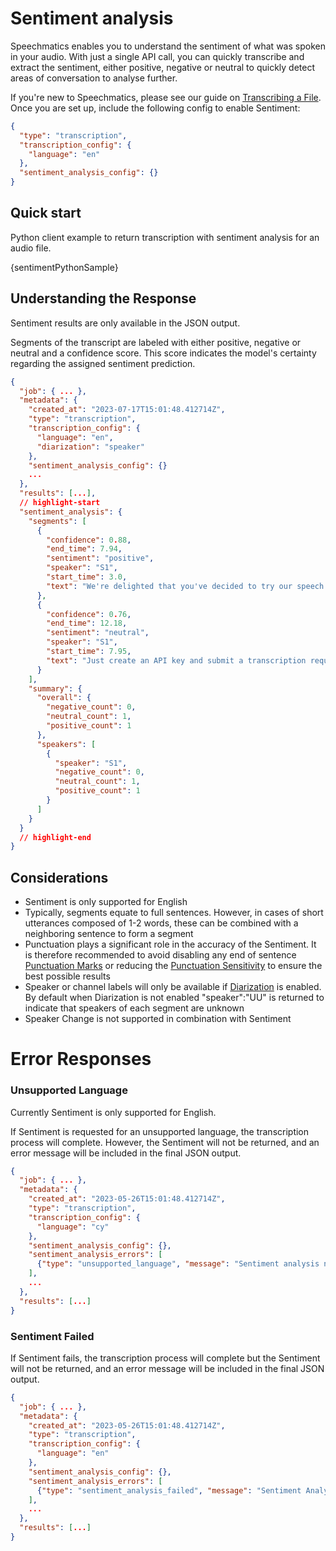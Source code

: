 

# Sentiment analysis

Speechmatics enables you to understand the sentiment of what was spoken in your audio. With just a single API call, you can quickly transcribe and extract the sentiment, either positive, negative or neutral to quickly detect areas of conversation to analyse further.

If you're new to Speechmatics, please see our guide on [Transcribing a File](/speech-to-text/complete-transcription/quickstart). Once you are set up, include the following config to enable Sentiment:

```json
{
  "type": "transcription",
  "transcription_config": {
    "language": "en"
  },
  "sentiment_analysis_config": {}
}
```

## Quick start

Python client example to return transcription with sentiment analysis for an audio file.

<CodeBlock language="python">
  {sentimentPythonSample}
</CodeBlock>

## Understanding the Response

Sentiment results are only available in the JSON output.

Segments of the transcript are labeled with either positive, negative or neutral and a confidence score. This score indicates the model's certainty regarding the assigned sentiment prediction.

<Box m="2">
  <SchemaNode schema={jobsSpec.definitions.SentimentAnalysisResult} expanded />
</Box>

```json
{
  "job": { ... },
  "metadata": {
    "created_at": "2023-07-17T15:01:48.412714Z",
    "type": "transcription",
    "transcription_config": {
      "language": "en",
      "diarization": "speaker"
    },
    "sentiment_analysis_config": {}
    ...
  },
  "results": [...],
  // highlight-start
  "sentiment_analysis": {
    "segments": [
      {
        "confidence": 0.88,
        "end_time": 7.94,
        "sentiment": "positive",
        "speaker": "S1",
        "start_time": 3.0,
        "text": "We're delighted that you've decided to try our speech to text software to get going."
      },
      {
        "confidence": 0.76,
        "end_time": 12.18,
        "sentiment": "neutral",
        "speaker": "S1",
        "start_time": 7.95,
        "text": "Just create an API key and submit a transcription request to our API."
      }
    ],
    "summary": {
      "overall": {
        "negative_count": 0,
        "neutral_count": 1,
        "positive_count": 1
      },
      "speakers": [
        {
          "speaker": "S1",
          "negative_count": 0,
          "neutral_count": 1,
          "positive_count": 1
        }
      ]
    }
  }
  // highlight-end
}
```

## Considerations

- Sentiment is only supported for English
- Typically, segments equate to full sentences. However, in cases of short utterances composed of 1-2 words, these can be combined with a neighboring sentence to form a segment
- Punctuation plays a significant role in the accuracy of the Sentiment. It is therefore recommended to avoid disabling any end of sentence [Punctuation Marks](https://docs.speechmatics.com/features/punctuation-settings) or reducing the [Punctuation Sensitivity](https://docs.speechmatics.com/features/punctuation-settings) to ensure the best possible results
- Speaker or channel labels will only be available if [Diarization](/speech-to-text/output-enhancements/diarization) is enabled. By default when Diarization is not enabled "speaker":"UU" is returned to indicate that speakers of each segment are unknown
- Speaker Change is not supported in combination with Sentiment

# Error Responses

### Unsupported Language

Currently Sentiment is only supported for English.

If Sentiment is requested for an unsupported language, the transcription process will complete. However, the Sentiment will not be returned, and an error message will be included in the final JSON output.

```json
{
  "job": { ... },
  "metadata": {
    "created_at": "2023-05-26T15:01:48.412714Z",
    "type": "transcription",
    "transcription_config": {
      "language": "cy"
    },
    "sentiment_analysis_config": {},
    "sentiment_analysis_errors": [
      {"type": "unsupported_language", "message": "Sentiment analysis not supported for cy."}
    ],
    ...
  },
  "results": [...]
}
```

### Sentiment Failed

If Sentiment fails, the transcription process will complete but the Sentiment will not be returned, and an error message will be included in the final JSON output.

```json
{
  "job": { ... },
  "metadata": {
    "created_at": "2023-05-26T15:01:48.412714Z",
    "type": "transcription",
    "transcription_config": {
      "language": "en"
    },
    "sentiment_analysis_config": {},
    "sentiment_analysis_errors": [
      {"type": "sentiment_analysis_failed", "message": "Sentiment Analysis failed."}
    ],
    ...
  },
  "results": [...]
}
```
